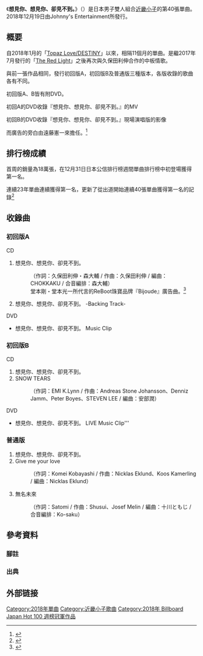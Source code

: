 {{Copy edit|time=2020-07-09T13:37:42+00:00}}
{{Infobox Single
| Name = 想見你、想見你、卻見不到。
| Artist = [[KinKi_Kids|KinKi Kids]]
| Released = 2018年12月19日
| Genre = J-pop
| Label = [[Johnny's_Entertainment|Johnny's Entertainment]]
| B-side = SNOW TEARS
Give me your love
無名未來
| Chart position = *首周冠軍（[[ORICON|ORICON]]）<ref name="oricon20181228">{{Cite web| url = https://www.oricon.co.jp/news/2126544/full/| language = ja| script-title = ja: 12/31付週間シングルランキング1位はKinKi Kidsのシングル「会いたい、会いたい、会えない。」| date = 2018-12-28| website = ORICON NEWS| publisher = [[オリコン|オリコン]]| accessdate = 2019-01-19| archive-date = 2019-01-20| archive-url = https://web.archive.org/web/20190120043206/https://www.oricon.co.jp/news/2126544/full/| dead-url = no}}</ref>
*首周冠軍（[[Billboard_Japan_Hot_100|Billboard Japan Hot 100]]）<ref>{{Cite web| url = http://www.billboard-japan.com/d_news/detail/71095/2| language = ja| script-title = ja: 【ビルボード】18.7万枚を売り上げたKinKi Kids「会いたい、会いたい、会えない。」が3冠で総合首位獲得| date = 2018-12-26| publisher = JAPAN billboard| accessdate = 2019-01-19| archive-date = 2019-01-19| archive-url = https://web.archive.org/web/20190119230858/http://www.billboard-japan.com/d_news/detail/71095/2| dead-url = no}}</ref>
| Last single = [[Topaz_Love/DESTINY|Topaz Love/DESTINY]]<br />（2018年）
| Next single = [[光之跡象|光之跡象]]<br />（2019年）
| This single = '''想見你、想見你、卻見不到。'''<br/>（2018年）
| Producer = KinKi Kids
| Writer = [[久保田利伸|久保田利伸]]<br/>[[森大輔|森大輔]]（作詞）
}}
《'''想見你、想見你、卻見不到。'''》（{{lang-ja|会いたい、会いたい、会えない。}}）是日本男子雙人組合[[近畿小子|近畿小子]]的第40張單曲。2018年12月19日由Johnny's Entertainment所發行。

== 概要 ==
自2018年1月的「[[Topaz_Love/DESTINY|Topaz Love/DESTINY]]」以來，相隔11個月的單曲。是繼2017年7月發行的「[[The_Red_Light|The Red Light]]」之後再次與久保田利伸合作的中板情歌。

與前一張作品相同，發行初回版A，初回版B及普通版三種版本，各版收錄的歌曲各有不同。

初回版A、B皆有附DVD。

初回A的DVD收錄『想見你、想見你、卻見不到。』的MV

初回B的DVD收錄『想見你、想見你、卻見不到。』現場演唱版的影像

而廣告的旁白由遠藤憲一來擔任。<ref>{{Cite web|language=ja|script-title=ja:遠藤憲一官方twitter2018年12月12日的發言|url=https://twitter.com/enken_enstower/status/1072761104097468416|accessdate=2020-07-07|author=|date=|format=|work=Twitter|publisher=}}</ref>

== 排行榜成績 ==
首周的銷量為18萬張，在12月31日日本公信排行榜週間單曲排行榜中初登場獲得第一名。

連續23年單曲連續獲得第一名，更新了從出道開始連續40張單曲獲得第一名的記錄<ref>{{Cite web|language=ja|script-title=ja:KinKiKids、12・19に40枚目シングル「会いたい、会いたい、会えない。」|url=https://www.oricon.co.jp/news/2123143/full/|accessdate=2020-07-07|work=ORICON NEWS|archive-date=2020-07-09|archive-url=https://web.archive.org/web/20200709003455/https://www.oricon.co.jp/news/2123143/full/|dead-url=no}}</ref>

== 收錄曲 ==

=== 初回版A ===
;CD
#想見你、想見你、卻見不到。
#:（作詞：久保田利伸・森大輔 / 作曲：久保田利伸 / 編曲：CHOKKAKU / 合音編排：森大輔）
#:堂本剛・堂本光一所代言的ReBoot珠寶品牌『Bijoude』廣告曲。<ref>{{Cite web|language=ja|script-title=ja:KinKi Kids出演、BijoudeジュエリーCMに新曲「会いたい、会いたい、会えない。」（動画あり）|url=https://natalie.mu/music/news/288737|accessdate=2020-07-07|last=Inc|first=Natasha|work=音楽ナタリー|archive-date=2020-07-08|archive-url=https://web.archive.org/web/20200708072015/https://natalie.mu/music/news/288737|dead-url=no}}</ref>
#想見你、想見你、卻見不到。 -Backing Track-
;DVD
*想見你、想見你、卻見不到。 Music Clip

=== 初回版B ===
;CD
#想見你、想見你、卻見不到。
#SNOW TEARS
#:（作詞：EMI K.Lynn / 作曲：Andreas Stone Johansson、Denniz Jamm、Peter Boyes、STEVEN LEE / 編曲：安部潤）
;DVD
*想見你、想見你、卻見不到。 LIVE Music Clip'''

=== 普通版 ===
#想見你、想見你、卻見不到。
#Give me your love
#:（作詞：Komei Kobayashi / 作曲：Nicklas Eklund、Koos Kamerling / 編曲：Nicklas Eklund）
#無名未來
#:（作詞：Satomi / 作曲：Shusui、Josef Melin / 編曲：十川ともじ / 合音編排：Ko-saku）

== 參考資料 ==
=== 腳註 ===
{{ReflistH|2}}
{{Reflist|group=註}}
{{ReflistF}}

=== 出典 ===
{{ReflistH|4}}
{{Reflist}}
{{ReflistF}}

== 外部链接 ==
{{KinKi Kids}}
{{Oricon單曲週榜冠軍_(2018年)|2018年12月31日}}
{{Billboard JAPAN Hot 100 週榜冠軍 (2018年)|2018年12月31日}}
[[Category:2018年單曲|Category:2018年單曲]]
[[Category:近畿小子歌曲|Category:近畿小子歌曲]]
[[Category:2018年_Billboard_Japan_Hot_100_週榜冠軍作品|Category:2018年 Billboard Japan Hot 100 週榜冠軍作品]]